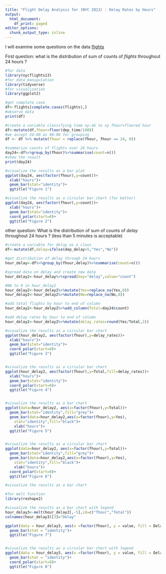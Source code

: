 ---
title: "Flight Delay Analysis for (NYC 2013) : Delay Rates by Hours"
output:
  html_document:
    df_print: paged
editor_options:
  chunk_output_type: inline
---

I will examine some questions on the data [flights](https://cran.r-project.org/web/packages/nycflights13/nycflights13.pdf)

First question:
what is the distribution of sum of counts of *flights* throughout 24 hours ?


```{r}
#for data
library(nycflights13)
#for data manipulation
library(tidyverse)
#for visualization
library(ggplot2)

#get complete case 
df<-flights[complete.cases(flights),]
#observe data
print(df)

#create a variable classifying time xy:ab to xy fhour=floored hour
df<-mutate(df,fhour=floor(dep_time/100))
#we accept 24:00 as 00:00 for grouping
df <- df %>% mutate(fhour = replace(fhour, fhour == 24, 0))

#summarize counts of flights over 24 hours
day24<-df%>%group_by(fhour)%>%summarise(count=n())
#show the result
print(day24)

#visualize the results as a bar plot
ggplot(day24, aes(factor(fhour),y=count))+
  xlab("hours")+
  geom_bar(stat="identity")+
  ggtitle("Figure 1")

#visualize the results as a circular bar chart (far better)
ggplot(day24, aes(factor(fhour),y=count))+
  xlab("hours")+
  geom_bar(stat="identity")+
  coord_polar(start=0)+
  ggtitle("Figure 2")

```

other question:
What is the distribution of sum of counts of *delay* throughout 24 hours ?
(less than 5 minutes is acceptable)


```{r}

#create a variable for delay as a class  
df<-mutate(df,delay=ifelse(dep_delay>5,"Yes","No"))

#get distribution of delay through 24 hours
hour_delay<-df%>%group_by(fhour,delay)%>%summarise(count=n())

#spread data on delay and create new data 
hour_delay2<-hour_delay%>%spread(key="delay",value="count")

#NA to 0 in hour_delay2
hour_delay2<-hour_delay2%>%mutate(Yes=replace_na(Yes,0))
hour_delay2<-hour_delay2%>%mutate(No=replace_na(No,0))

#add total flights by hour to end of column
hour_delay2<-hour_delay2%>%add_column(Total=day24$count)

#add delay rates by hour to end of column
hour_delay2<-hour_delay2%>%mutate(delay_rates=round(Yes/Total,2))

#visualize the results as a circular bar chart
ggplot(hour_delay2, aes(factor(fhour),y=delay_rates))+
  xlab("hours")+
  geom_bar(stat="identity")+
  coord_polar(start=0)+
  ggtitle("Figure 3")


#visualize the results as a circular bar chart
ggplot(hour_delay2, aes(factor(fhour),y=Total,fill=delay_rates))+
  xlab("hours")+
  geom_bar(stat="identity")+
  coord_polar(start=0)+
  ggtitle("Figure 4")


#visualize the results as a bar chart
ggplot(data=hour_delay2, aes(x=factor(fhour),y=Total))+
  geom_bar(stat="identity",fill="grey")+
  geom_bar(data=hour_delay2,aes(x=factor(fhour),y=Yes),
    stat="identity",fill="black")+
    xlab("hours")+
  ggtitle("Figure 5")


#visualize the results as a circular bar chart
ggplot(data=hour_delay2, aes(x=factor(fhour),y=Total))+
  geom_bar(stat="identity",fill="grey")+
  geom_bar(data=hour_delay2,aes(x=factor(fhour),y=Yes),
    stat="identity",fill="black")+
    xlab("hours")+
  coord_polar(start=0)+
  ggtitle("Figure 6")

#visualize the results as a bar chart

#for melt function
library(reshape2)

#visualize the results as a bar chart with legend
hour_delay3<-melt(hour_delay2[,-5],id=c("fhour","Total"))
colnames(hour_delay3)[3]="Delay"

ggplot(data = hour_delay3, aes(x =factor(fhour), y = value, fill = Delay)) + 
  geom_bar(stat = "identity")+
  ggtitle("Figure 7")


#visualize the results as a circular bar chart with legend
ggplot(data = hour_delay3, aes(x =factor(fhour), y = value, fill = Delay)) + 
  geom_bar(stat = "identity")+
  coord_polar(start=0)+
  ggtitle("Figure 8")

```






